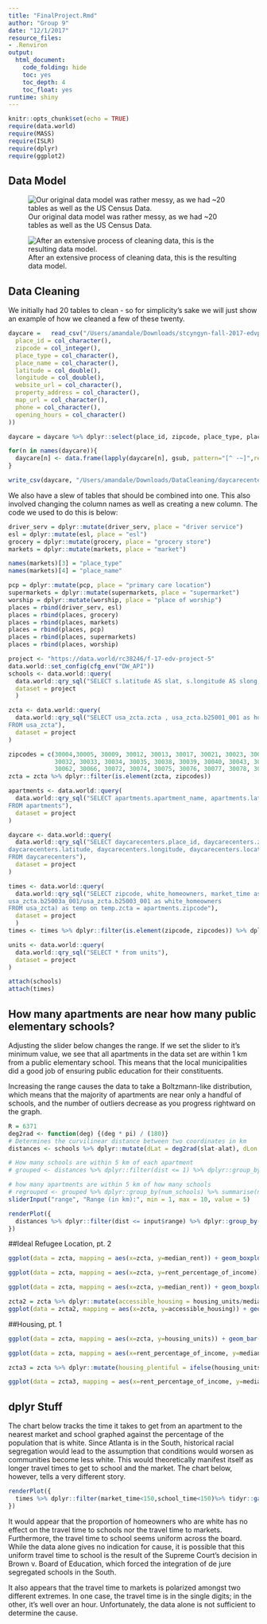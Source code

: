```yaml
---
title: "FinalProject.Rmd"
author: "Group 9"
date: "12/1/2017"
resource_files:
- .Renviron
output:
  html_document:
    code_folding: hide
    toc: yes
    toc_depth: 4
    toc_float: yes
runtime: shiny
---
```


```r
knitr::opts_chunk$set(echo = TRUE)
require(data.world)
require(MASS)
require(ISLR)
require(dplyr)
require(ggplot2)
```
## Data Model

![Our original data model was rather messy, as we had ~20 tables as well as the US Census Data.](/Users/amandale/Desktop/Screen Shot 2017-11-28 at 5.47.20 PM.png)

![After an extensive process of cleaning data, this is the resulting data model.](/Users/amandale/Desktop/Screen Shot 2017-11-29 at 12.12.44 AM.png)



## Data Cleaning 
We initially had 20 tables to clean - so for simplicity's sake we will just show an example of how we cleaned a few of these twenty. 

```r
daycare	=	read_csv("/Users/amandale/Downloads/stcyngyn-fall-2017-edvproject-5/day_care_centers.csv", col_types = cols(
  place_id = col_character(),
  zipcode = col_integer(),
  place_type = col_character(),
  place_name = col_character(),
  latitude = col_double(),
  longitude = col_double(),
  website_url = col_character(),
  property_address = col_character(),
  map_url = col_character(),
  phone = col_character(),
  opening_hours = col_character()
))

daycare = daycare %>% dplyr::select(place_id, zipcode, place_type, place_name, latitude, longitude, opening_hours)

for(n in names(daycare)){
  daycare[n] <- data.frame(lapply(daycare[n], gsub, pattern="[^ -~]",replacement = ""))
}

write_csv(daycare, "/Users/amandale/Downloads/DataCleaning/daycarecenters.csv")

```

We also have a slew of tables that should be combined into one. This also involved changing the column names as well as creating a new column. The code we used to do this is below: 
```r
driver_serv = dplyr::mutate(driver_serv, place = "driver service")
esl = dplyr::mutate(esl, place = "esl")
grocery = dplyr::mutate(grocery, place = "grocery store")
markets = dplyr::mutate(markets, place = "market")

names(markets)[3] = "place_type"
names(markets)[4] = "place_name"

pcp = dplyr::mutate(pcp, place = "primary care location")
supermarkets = dplyr::mutate(supermarkets, place = "supermarket")
worship = dplyr::mutate(worship, place = "place of worship")
places = rbind(driver_serv, esl)
places = rbind(places, grocery)
places = rbind(places, markets)
places = rbind(places, pcp)
places = rbind(places, supermarkets)
places = rbind(places, worship)
```

```r
project <- "https://data.world/rc38246/f-17-edv-project-5"
data.world::set_config(cfg_env("DW_API"))
schools <- data.world::query(
  data.world::qry_sql("SELECT s.latitude AS slat, s.longitude AS slong, school_name, a.latitude AS alat, a.longitude AS along, apartment_name FROM schools AS s cross join apartments AS a WHERE s.grades = 'Elementary' and school_type = 'public'"),
  dataset = project
  )

zcta <- data.world::query(
  data.world::qry_sql("SELECT usa_zcta.zcta , usa_zcta.b25001_001 as housing_units , usa_zcta.b25058_001 as median_rent, usa_zcta.b25071_001 as rent_percentage_of_income
FROM usa_zcta"),
  dataset = project
)

zipcodes = c(30004,30005, 30009, 30012, 30013, 30017, 30021, 30023, 30024, 30028, 30030,30031,
             30032, 30033, 30034, 30035, 30038, 30039, 30040, 30043, 30047, 30052, 30058,
             30062, 30066, 30072, 30074, 30075, 30076, 30077, 30078, 30079)
zcta = zcta %>% dplyr::filter(is.element(zcta, zipcodes))

apartments <- data.world::query(
  data.world::qry_sql("SELECT apartments.apartment_name, apartments.latitude, apartments.longitude, apartments.place_id, apartments.zipcode
FROM apartments"),
  dataset = project
)

daycare <- data.world::query(
  data.world::qry_sql("SELECT daycarecenters.place_id, daycarecenters.zipcode, daycarecenters.place_type, daycarecenters.place_name,
daycarecenters.latitude, daycarecenters.longitude, daycarecenters.location, daycarecenters.opening_hours
FROM daycarecenters"),
  dataset = project
)

times <- data.world::query(
  data.world::qry_sql("SELECT zipcode, white_homeowners, market_time as mtime, school_time as stime FROM apartments JOIN times using(place_id) JOIN (SELECT usa_zcta.zcta,
usa_zcta.b25003a_001/usa_zcta.b25003_001 as white_homeowners
FROM usa_zcta) as temp on temp.zcta = apartments.zipcode"),
  dataset = project
  )
times <- times %>% dplyr::filter(is.element(zipcode, zipcodes)) %>% dplyr::mutate(market_time = dplyr::if_else(grepl("hour",mtime), 60*as.numeric(unlist(strsplit(mtime," "))[1])+as.numeric(unlist(strsplit(mtime," "))[3]),as.numeric(unlist(strsplit(mtime," "))[1])), school_time = dplyr::if_else(grepl("hour",stime), 60*as.numeric(unlist(strsplit(stime," "))[1])+as.numeric(unlist(strsplit(stime," "))[3]),as.numeric(unlist(strsplit(stime," "))[1]))) %>% dplyr::select(-mtime,-stime,-zipcode)

units <- data.world::query(
  data.world::qry_sql("SELECT * from units"),
  dataset = project
)

attach(schools)
attach(times)
```

## How many apartments are near how many public elementary schools?
Adjusting the slider below changes the range. If we set the slider to it's minimum value, we see that all apartments in the data set are within 1 km from a public elementary school. This means that the local municipalities did a good job of ensuring public education for their constituents.

Increasing the range causes the data to take a Boltzmann-like distribution, which means that the majority of apartments are near only a handful of schools, and the number of outliers decrease as you progress rightward on the graph. 

```r
R = 6371
deg2rad <- function(deg) {(deg * pi) / (180)}
# Determines the curvilinear distance between two coordinates in km
distances <- schools %>% dplyr::mutate(dLat = deg2rad(slat-alat), dLon = deg2rad(slong-along), a = sin(dLat/2)*sin(dLat/2)+cos(deg2rad(slat))*cos(deg2rad(alat))*sin(dLon/2)*sin(dLon/2), c = 2*atan2(sqrt(a), sqrt(1-a)), dist = R*c) %>% dplyr::select(school_name,apartment_name,dist)

# How many schools are within 5 km of each apartment
# grouped <- distances %>% dplyr::filter(dist <= 1) %>% dplyr::group_by(apartment_name) %>% dplyr::summarise(num_schools = n())

# how many apartments are within 5 km of how many schools
# regrouped <- grouped %>% dplyr::group_by(num_schools) %>% summarise(num_apartments = n())
sliderInput("range", "Range (in km):", min = 1, max = 10, value = 5)

renderPlot({
  distances %>% dplyr::filter(dist <= input$range) %>% dplyr::group_by(apartment_name) %>% dplyr::summarise(num_schools = n()) %>% ggplot(aes(num_schools)) + geom_bar() + labs(x = "Number of Schools", y = "Number of Apartments")
})
```

##Ideal Refugee Location, pt. 2

```r
ggplot(data = zcta, mapping = aes(x=zcta, y=median_rent)) + geom_boxplot() + ggtitle("Rent Dist. by Zip")

ggplot(data = zcta, mapping = aes(x=zcta, y=rent_percentage_of_income)) + geom_boxplot() + ggtitle("Rent % by Zip")

ggplot(data = zcta, mapping = aes(x=zcta, y=median_rent)) + geom_boxplot() + ggtitle("Rent Dist. by Zip")

zcta2 = zcta %>% dplyr::mutate(accessible_housing = housing_units/median_rent)
ggplot(data = zcta2, mapping = aes(x=zcta, y=accessible_housing)) + geom_boxplot() + ggtitle("Accessible Housing by Zip")
```

##Housing, pt. 1

```r
ggplot(data = zcta, mapping = aes(x=zcta, y=housing_units)) + geom_bar(stat="identity") + ggtitle("Housing Units Available by Zip")

ggplot(data = zcta, mapping = aes(x=rent_percentage_of_income, y=median_rent)) + geom_point() + geom_smooth(method = lm, fullrange= TRUE, se=FALSE, color = "black" ) + ggtitle("Rent Analytics ") 

zcta3 = zcta %>% dplyr::mutate(housing_plentiful = ifelse(housing_units < 5000, "false", "true"))

ggplot(data = zcta3, mapping = aes(x=rent_percentage_of_income, y=median_rent, color = housing_plentiful)) + geom_point() + geom_smooth(method = lm, fullrange= TRUE, se=FALSE ) + ggtitle("Rent Analytics 2")
```


## dplyr Stuff

The chart below tracks the time it takes to get from an apartment to the nearest market and school graphed against the percentage of the population that is white. Since Atlanta is in the South, historical racial segregation would lead to the assumption that conditions would worsen as communities become less white. This would theoretically manifest itself as longer travel times to get to school and the market. The chart below, however, tells a very different story.
```r
renderPlot({
  times %>% dplyr::filter(market_time<150,school_time<150)%>% tidyr::gather(variable, value, -white_homeowners) %>% dplyr::mutate(label = dplyr::if_else(variable == "market_time", "Home to Market", "Home to School")) %>%  ggplot(aes(x = white_homeowners, y = value, color = label)) + geom_point() + labs(x = "Proportion of White Homeowners", y = "Travel Times (min)")
})
```
It would appear that the proportion of homeowners who are white has no effect on the travel time to schools nor the travel time to markets. Furthermore, the travel time to school seems uniform across the board. While the data alone gives no indication for cause, it is possible that this uniform travel time to school is the result of the Supreme Court's decision in Brown v. Board of Education, which forced the integration of de jure segregated schools in the South.

It also appears that the travel time to markets is polarized amongst two different extremes. In one case, the travel time is in the single digits; in the other, it's well over an hour. Unfortunately, the data alone is not sufficient to determine the cause.